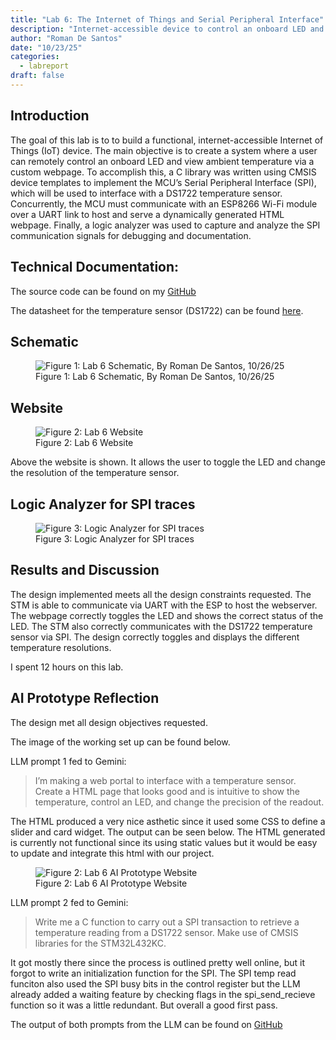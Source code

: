 ```yaml
---
title: "Lab 6: The Internet of Things and Serial Peripheral Interface"
description: "Internet-accessible device to control an onboard LED and measure ambient temperature"
author: "Roman De Santos"
date: "10/23/25"
categories:
  - labreport
draft: false
---
```


## Introduction

The goal of this lab is to to build a functional, internet-accessible Internet of Things (IoT) device. The main objective is to create a system where a user can remotely control an onboard LED and view ambient temperature via a custom webpage. To accomplish this, a C library was written using CMSIS device templates to implement the MCU's Serial Peripheral Interface (SPI), which will be used to interface with a DS1722 temperature sensor. Concurrently, the MCU must communicate with an ESP8266 Wi-Fi module over a UART link to host and serve a dynamically generated HTML webpage. Finally, a logic analyzer was used to capture and analyze the SPI communication signals for debugging and documentation.

## Technical Documentation:

The source code can be found on my [GitHub](https://github.com/roman-de-santos/E155/tree/main/Lab6/MCU)

The datasheet for the temperature sensor (DS1722) can be found [here](https://hmc-e155.github.io/assets/doc/ds1722.pdf).

## Schematic

![Figure 1: Lab 6 Schematic, By Roman De Santos, 10/26/25](images/Schematic.png)

## Website

![Figure 2: Lab 6 Website](images/Website.png)

Above the website is shown. It allows the user to toggle the LED and change the resolution of the temperature sensor.

## Logic Analyzer for SPI traces

![Figure 3: Logic Analyzer for SPI traces](images/LogicAnalyzer.png)

## Results and Discussion

The design implemented meets all the design constraints requested. The STM is able to communicate via UART with the ESP to host the webserver. The webpage correctly toggles the LED and shows the correct status of the LED. The STM also correctly communicates with the DS1722 temperature sensor via SPI. The design correctly toggles and displays the different temperature resolutions.

I spent 12 hours on this lab.

## AI Prototype Reflection

The design met all design objectives requested.

The image of the working set up can be found below.

LLM prompt 1 fed to Gemini: 

>I’m making a web portal to interface with a temperature sensor. Create a HTML page that looks good and is intuitive to show the temperature, control an LED, and change the precision of the readout.

The HTML produced a very nice asthetic since it used some CSS to define a slider and card widget. The output can be seen below. The HTML generated is currently not functional since its using static values but it would be easy to update and integrate this html with our project.

![Figure 2: Lab 6 AI Prototype Website](images/AIPrototypeWebsite.png)

LLM prompt 2 fed to Gemini:

>Write me a C function to carry out a SPI transaction to retrieve a temperature reading from a DS1722 sensor. Make use of CMSIS libraries for the STM32L432KC.

It got mostly there since the process is outlined pretty well online, but it forgot to write an initialization function for the SPI. The SPI temp read funciton also used the SPI busy bits in the control register but the LLM already added a waiting feature by checking flags in the spi_send_recieve function so it was a little redundant. But overall a good first pass.

The output of both prompts from the LLM can be found on [GitHub](https://github.com/roman-de-santos/E155/blob/main/Lab6/AIPrototype)
